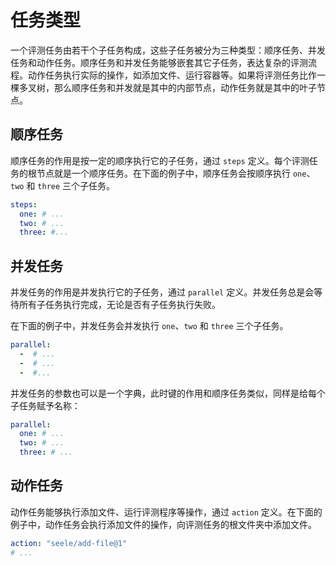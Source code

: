 # 任务类型

一个评测任务由若干个子任务构成，这些子任务被分为三种类型：顺序任务、并发任务和动作任务。顺序任务和并发任务能够嵌套其它子任务，表达复杂的评测流程。动作任务执行实际的操作，如添加文件、运行容器等。如果将评测任务比作一棵多叉树，那么顺序任务和并发就是其中的内部节点，动作任务就是其中的叶子节点。

## 顺序任务

顺序任务的作用是按一定的顺序执行它的子任务，通过 `steps` 定义。每个评测任务的根节点就是一个顺序任务。在下面的例子中，顺序任务会按顺序执行 `one`、`two` 和 `three` 三个子任务。

```yaml
steps:
  one: # ...
  two: # ...
  three: #...
```

## 并发任务

并发任务的作用是并发执行它的子任务，通过 `parallel` 定义。并发任务总是会等待所有子任务执行完成，无论是否有子任务执行失败。

在下面的例子中，并发任务会并发执行 `one`、`two` 和 `three` 三个子任务。

```yaml
parallel:
  -  # ...
  -  # ...
  -  #...
```

并发任务的参数也可以是一个字典，此时键的作用和顺序任务类似，同样是给每个子任务赋予名称：

```yaml
parallel:
  one: # ...
  two: # ...
  three: # ...
```

## 动作任务

动作任务能够执行添加文件、运行评测程序等操作，通过 `action` 定义。在下面的例子中，动作任务会执行添加文件的操作，向评测任务的根文件夹中添加文件。

```yaml
action: "seele/add-file@1"
# ...
```
